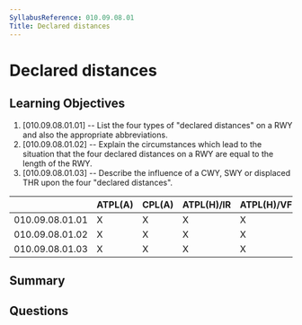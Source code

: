 ```yaml
---
SyllabusReference: 010.09.08.01
Title: Declared distances
---
```


# Declared distances

## Learning Objectives

1. [010.09.08.01.01] -- List the four types of "declared distances" on a RWY and
   also the appropriate abbreviations.
2. [010.09.08.01.02] -- Explain the circumstances which lead to the situation
   that the four declared distances on a RWY are equal to the length of the RWY.
3. [010.09.08.01.03] -- Describe the influence of a CWY, SWY or displaced THR
   upon the four "declared distances".

|                 | ATPL(A) | CPL(A) | ATPL(H)/IR | ATPL(H)/VFR | CPL(H) | IR  | CBIR(A) |
| --------------- | ------- | ------ | ---------- | ----------- | ------ | --- | ------- |
| 010.09.08.01.01 | X       | X      | X          | X           | X      | X   |         |
| 010.09.08.01.02 | X       | X      | X          | X           | X      | X   |         |
| 010.09.08.01.03 | X       | X      | X          | X           | X      | X   |         |

## Summary

## Questions
